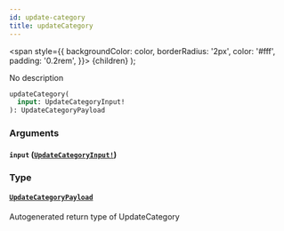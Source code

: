 ```yaml
---
id: update-category
title: updateCategory
---
```


<span
style={{
      backgroundColor: color,
      borderRadius: '2px',
      color: '#fff',
      padding: '0.2rem',
    }}>
{children}
</span>
);

No description

```graphql
updateCategory(
  input: UpdateCategoryInput!
): UpdateCategoryPayload

```

### Arguments

#### `input` ([`UpdateCategoryInput!`](/api/inputs/update-category-input))

### Type

#### [`UpdateCategoryPayload`](/api/objects/update-category-payload)

Autogenerated return type of UpdateCategory
